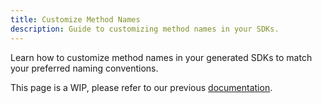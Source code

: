 ```yaml
---
title: Customize Method Names
description: Guide to customizing method names in your SDKs.
---
```


Learn how to customize method names in your generated SDKs to match your preferred naming conventions. 

<Warning>This page is a WIP, please refer to our previous [documentation](https://buildwithfern.com/learn/sdks/reference/configuration).</Warning>